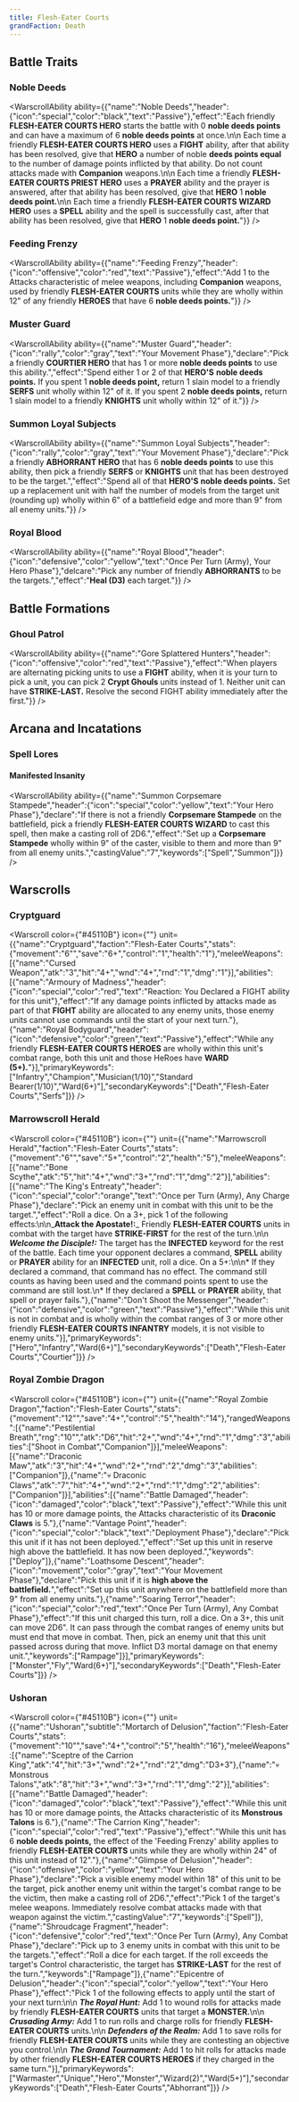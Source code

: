 ```yaml
---
title: Flesh-Eater Courts
grandFaction: Death
---
```



## Battle Traits

### Noble Deeds

<WarscrollAbility ability={{"name":"Noble Deeds","header":{"icon":"special","color":"black","text":"Passive"},"effect":"Each friendly **FLESH-EATER COURTS HERO** starts the battle with 0 **noble deeds points** and can have a maximum of 6 **noble deeds points** at once.\n\n Each time a friendly **FLESH-EATER COURTS HERO** uses a **FIGHT** ability, after that ability has been resolved, give that **HERO** a number of noble **deeds points equal** to the number of damage points inflicted by that ability. Do not count attacks made with **Companion** weapons.\n\n Each time a friendly **FLESH-EATER COURTS PRIEST HERO** uses a **PRAYER** ability and the prayer is answered, after that ability has been resolved, give that **HERO** 1 **noble deeds point.**\n\n Each time a friendly **FLESH-EATER COURTS WIZARD HERO** uses a **SPELL** ability and the spell is successfully cast, after that ability has been resolved, give that **HERO** 1 **noble deeds point.**"}} />

### Feeding Frenzy

<WarscrollAbility ability={{"name":"Feeding Frenzy","header":{"icon":"offensive","color":"red","text":"Passive"},"effect":"Add 1 to the Attacks characteristic of melee weapons, including **Companion** weapons, used by friendly **FLESH-EATER COURTS** units while they are wholly within 12\" of any friendly **HEROES** that have 6 **noble deeds points.**"}} />

### Muster Guard

<WarscrollAbility ability={{"name":"Muster Guard","header":{"icon":"rally","color":"gray","text":"Your Movement Phase"},"declare":"Pick a friendly **COURTIER HERO** that has 1 or more **noble deeds points** to use this ability.","effect":"Spend either 1 or 2 of that **HERO'S** **noble deeds points.** If you spent 1 **noble deeds point,** return 1 slain model to a friendly **SERFS** unit wholly within 12\" of it. If you spent 2 **noble deeds points,** return 1 slain model to a friendly **KNIGHTS** unit wholly within 12\" of it."}} />

### Summon Loyal Subjects

<WarscrollAbility ability={{"name":"Summon Loyal Subjects","header":{"icon":"rally","color":"gray","text":"Your Movement Phase"},"declare":"Pick a friendly **ABHORRANT HERO** that has 6 **noble deeds points** to use this ability, then pick a friendly **SERFS** or **KNIGHTS** unit that has been destroyed to be the target.","effect":"Spend all of that **HERO'S** **noble deeds points.** Set up a replacement unit with half the number of models from the target unit (rounding up) wholly within 6\" of a battlefield edge and more than 9\" from all enemy units."}} />

### Royal Blood

<WarscrollAbility ability={{"name":"Royal Blood","header":{"icon":"defensive","color":"yellow","text":"Once Per Turn (Army), Your Hero Phase"},"delcare":"Pick any number of friendly **ABHORRANTS** to be the targets.","effect":"**Heal (D3)** each target."}} />



## Battle Formations

### Ghoul Patrol

<WarscrollAbility ability={{"name":"Gore Splattered Hunters","header":{"icon":"offensive","color":"red","text":"Passive"},"effect":"When players are alternating picking units to use a **FIGHT** ability, when it is your turn to pick a unit, you can pick 2 **Crypt Ghouls** units instead of 1. Neither unit can have **STRIKE-LAST.** Resolve the second FIGHT ability immediately after the first."}} />



## Arcana and Incatations

### Spell Lores
#### Manifested Insanity

<WarscrollAbility ability={{"name":"Summon Corpsemare Stampede","header":{"icon":"special","color":"yellow","text":"Your Hero Phase"},"declare":"If there is not a friendly **Corpsemare Stampede** on the battlefield, pick a friendly **FLESH-EATER COURTS WIZARD** to cast this spell, then make a casting roll of 2D6.","effect":"Set up a **Corpsemare Stampede** wholly within 9\" of the caster, visible to them and more than 9\" from all enemy units.","castingValue":"7","keywords":["Spell","Summon"]}} />





## Warscrolls

### Cryptguard

<Warscroll color={"#45110B"} icon={""} unit={{"name":"Cryptguard","faction":"Flesh-Eater Courts","stats":{"movement":"6\"","save":"6+","control":"1","health":"1"},"meleeWeapons":[{"name":"Cursed Weapon","atk":"3","hit":"4+","wnd":"4+","rnd":"1","dmg":"1"}],"abilities":[{"name":"Armoury of Madness","header":{"icon":"special","color":"red","text":"Reaction: You Declared a FIGHT ability for this unit"},"effect":"If any damage points inflicted by attacks made as part of that **FIGHT** ability are allocated to any enemy units, those enemy units cannot use commands until the start of your next turn."},{"name":"Royal Bodyguard","header":{"icon":"defensive","color":"green","text":"Passive"},"effect":"While any friendly **FLESH-EATER COURTS HEROES** are wholly within this unit's combat range, both this unit and those HeRoes have **WARD (5+).**"}],"primaryKeywords":["Infantry","Champion","Musician(1/10)","Standard Bearer(1/10)","Ward(6+)"],"secondaryKeywords":["Death","Flesh-Eater Courts","Serfs"]}} />

### Marrowscroll Herald

<Warscroll color={"#45110B"} icon={""} unit={{"name":"Marrowscroll Herald","faction":"Flesh-Eater Courts","stats":{"movement":"6\"","save":"5+","control":"2","health":"5"},"meleeWeapons":[{"name":"Bone Scythe","atk":"5","hit":"4+","wnd":"3+","rnd":"1","dmg":"2"}],"abilities":[{"name":"The King's Entreaty","header":{"icon":"special","color":"orange","text":"Once per Turn (Army), Any Charge Phase"},"declare":"Pick an enemy unit in combat with this unit to be the target.","effect":"Roll a dice. On a 3+, pick 1 of the following effects:\n\n_**Attack the Apostate!:**_ Friendly **FLESH-EATER COURTS** units in combat with the target have **STRIKE-FIRST** for the rest of the turn.\n\n _**Welcome the Disciple!:**_ The target has the **INFECTED** keyword for the rest of the battle. Each time your opponent declares a command, **SPELL** ability or **PRAYER** ability for an **INFECTED** unit, roll a dice. On a 5+:\n\n* If they declared a command, that command has no effect. The command still counts as having been used and the command points spent to use the command are still lost.\n* If they declared a **SPELL** or **PRAYER** ability, that spell or prayer fails."},{"name":"Don't Shoot the Messenger","header":{"icon":"defensive","color":"green","text":"Passive"},"effect":"While this unit is not in combat and is wholly within the combat ranges of 3 or more other friendly **FLESH-EATER COURTS INFANTRY** models, it is not visible to enemy units."}],"primaryKeywords":["Hero","Infantry","Ward(6+)"],"secondaryKeywords":["Death","Flesh-Eater Courts","Courtier"]}} />

### Royal Zombie Dragon

<Warscroll color={"#45110B"} icon={""} unit={{"name":"Royal Zombie Dragon","faction":"Flesh-Eater Courts","stats":{"movement":"12\"","save":"4+","control":"5","health":"14"},"rangedWeapons":[{"name":"Pestilential Breath","rng":"10\"","atk":"D6","hit":"2+","wnd":"4+","rnd":"1","dmg":"3","abilities":["Shoot in Combat","Companion"]}],"meleeWeapons":[{"name":"Draconic Maw","atk":"3","hit":"4+","wnd":"2+","rnd":"2","dmg":"3","abilities":["Companion"]},{"name":"💀 Draconic Claws","atk":"7","hit":"4+","wnd":"2+","rnd":"1","dmg":"2","abilities":["Companion"]}],"abilities":[{"name":"Battle Damaged","header":{"icon":"damaged","color":"black","text":"Passive"},"effect":"While this unit has 10 or more damage points, the Attacks characteristic of its **Draconic Claws** is 5."},{"name":"Vantage Point","header":{"icon":"special","color":"black","text":"Deployment Phase"},"declare":"Pick this unit if it has not been deployed.","effect":"Set up this unit in reserve high above the battlefield. It has now been deployed.","keywords":["Deploy"]},{"name":"Loathsome Descent","header":{"icon":"movement","color":"gray","text":"Your Movement Phase"},"declare":"Pick this unit if it is **high above the battlefield.**","effect":"Set up this unit anywhere on the battlefield more than 9\" from all enemy units."},{"name":"Soaring Terror","header":{"icon":"special","color":"red","text":"Once Per Turn (Army), Any Combat Phase"},"effect":"If this unit charged this turn, roll a dice. On a 3+, this unit can move 2D6\". It can pass through the combat ranges of enemy units but must end that move in combat. Then, pick an enemy unit that this unit passed across during that move. Inflict D3 mortal damage on that enemy unit.","keywords":["Rampage"]}],"primaryKeywords":["Monster","Fly","Ward(6+)"],"secondaryKeywords":["Death","Flesh-Eater Courts"]}} />

### Ushoran

<Warscroll color={"#45110B"} icon={""} unit={{"name":"Ushoran","subtitle":"Mortarch of Delusion","faction":"Flesh-Eater Courts","stats":{"movement":"10\"","save":"4+","control":"5","health":"16"},"meleeWeapons":[{"name":"Sceptre of the Carrion King","atk":"4","hit":"3+","wnd":"2+","rnd":"2","dmg":"D3+3"},{"name":"💀 Monstrous Talons","atk":"8","hit":"3+","wnd":"3+","rnd":"1","dmg":"2"}],"abilities":[{"name":"Battle Damaged","header":{"icon":"damaged","color":"black","text":"Passive"},"effect":"While this unit has 10 or more damage points, the Attacks characteristic of its **Monstrous Talons** is 6."},{"name":"The Carrion King","header":{"icon":"special","color":"red","text":"Passive"},"effect":"While this unit has 6 **noble deeds points,** the effect of the 'Feeding Frenzy' ability applies to friendly **FLESH-EATER COURTS** units while they are wholly within 24\" of this unit instead of 12\"."},{"name":"Glimpse of Delusion","header":{"icon":"offensive","color":"yellow","text":"Your Hero Phase"},"declare":"Pick a visible enemy model within 18\" of this unit to be the target, pick another enemy unit within the target's combat range to be the victim, then make a casting roll of 2D6.","effect":"Pick 1 of the target's melee weapons. Immediately resolve combat attacks made with that weapon against the victim.","castingValue":"7","keywords":["Spell"]},{"name":"Shroudcage Fragment","header":{"icon":"defensive","color":"red","text":"Once Per Turn (Army), Any Combat Phase"},"declare":"Pick up to 3 enemy units in combat with this unit to be the targets.","effect":"Roll a dice for each target. If the roll exceeds the target's Control characteristic, the target has **STRIKE-LAST** for the rest of the turn.","keywords":["Rampage"]},{"name":"Epicentre of Delusion","header":{"icon":"special","color":"yellow","text":"Your Hero Phase"},"effect":"Pick 1 of the following effects to apply until the start of your next turn:\n\n _**The Royal Hunt:**_ Add 1 to wound rolls for attacks made by friendly **FLESH-EATER COURTS** units that target a **MONSTER.**\n\n _**Crusading Army:**_ Add 1 to run rolls and charge rolls for friendly **FLESH-EATER COURTS** units.\n\n _**Defenders of the Realm:**_ Add 1 to save rolls for friendly **FLESH-EATER COURTS** units while they are contesting an objective you control.\n\n _**The Grand Tournament:**_ Add 1 to hit rolls for attacks made by other friendly **FLESH-EATER COURTS HEROES** if they charged in the same turn."}],"primaryKeywords":["Warmaster","Unique","Hero","Monster","Wizard(2)","Ward(5+)"],"secondaryKeywords":["Death","Flesh-Eater Courts","Abhorrant"]}} />

